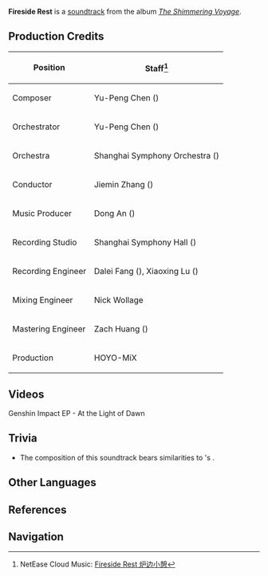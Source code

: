 {{Soundtrack Infobox
|title          =
|image          = The Shimmering Voyage.jpg
|album          = The Shimmering Voyage
|disc           = 2
|number         = 27
|featured       = GENSHIN CONCERT 2021 "Melodies of an Endless Journey" (CD)
|featured2      =
|featured3      =
|featured_disc  = A
|featured_disc2 =
|featured_disc3 =
|youtube_id     = U7LmE1oPILg
|youtube_time   = 701
|spotify_id     = 2YIWO74VXZCX4WSiCEGNQQ
|played_in      = Interior
|during         = [[Dawn Winery Manor]]
|domain         =
|previous       = The Starlit Past
|next           = A Wicked Plot
}}
'''Fireside Rest''' is a [[soundtrack]] from the album ''[[The Shimmering Voyage]]''.

==Production Credits==
{| class="wikitable" style="text-align:left; height:0.5em"
! Position
! Staff<ref>NetEase Cloud Music: [https://music.163.com/#/song?id=1861576559 Fireside Rest 炉边小憩]</ref>
|-
! Composer
| Yu-Peng Chen ({{Lang|zh=陈致逸|mini=1}})
|-
! Orchestrator
| Yu-Peng Chen ({{Lang|zh=陈致逸|mini=1}})
|-
! Orchestra
| Shanghai Symphony Orchestra ({{Lang|zh=上海交响乐团|mini=1}})
|-
! Conductor
| Jiemin Zhang ({{Lang|zh=张洁敏|mini=1}})
|-
! Music Producer
| Dong An ({{Lang|zh=安栋|mini=1}})
|-
! Recording Studio
| Shanghai Symphony Hall ({{Lang|zh=上海交响乐团音乐厅|mini=1}})
|-
! Recording Engineer
| Dalei Fang ({{Lang|zh=房大磊|mini=1}}), Xiaoxing Lu ({{Lang|zh=陆晓幸|mini=1}})
|-
! Mixing Engineer
| Nick Wollage
|-
! Mastering Engineer
| Zach Huang ({{Lang|zh=黄巍|mini=1}})
|-
! Production
| HOYO-MiX
|}

==Videos==
<gallery hideaddbutton="true" captionalign="center">
Genshin Impact EP - At the Light of Dawn
</gallery>

==Trivia==
* The composition of this soundtrack bears similarities to {{w| Johann Pachelbel}}'s {{w| Pachelbel's Canon|Canon in D}}.

==Other Languages==
{{Other Languages|default_hidden = 1
|en      = Fireside Rest
|zhs     = 炉边小憩
|zhs_rm  = Lúbiān Xiǎoqì
|zht     = 爐邊小憩
|zht_rm  = Lúbiān Xiǎoqì
|ja      = 炉辺での小憩
|ja_rm   = Rohen de no Shoukei
}}

==References==
{{Reflist}}

==Navigation==
{{Soundtrack Navbox|The Shimmering Voyage}}